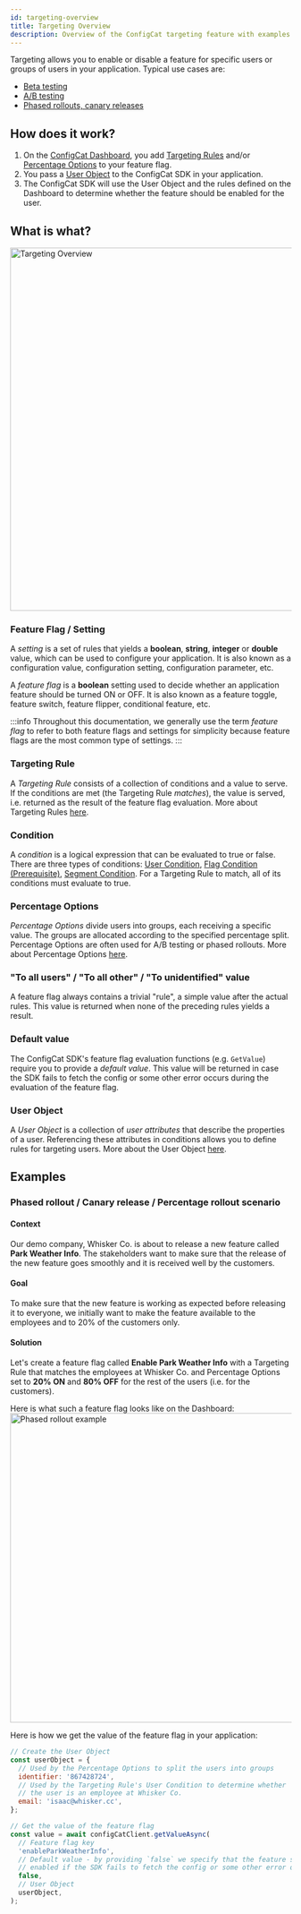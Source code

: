 ```yaml
---
id: targeting-overview
title: Targeting Overview
description: Overview of the ConfigCat targeting feature with examples.
---
```


Targeting allows you to enable or disable a feature for specific users or groups of users in your application. Typical use cases are:

- [Beta testing](../../glossary#beta-testing)
- [A/B testing](../../glossary#ab-testing)
- [Phased rollouts, canary releases](../../glossary#canary-release)

## How does it work?

1. On the <a href="https://app.configcat.com" target="_blank">ConfigCat Dashboard</a>, you add
   [Targeting Rules](../targeting-rule/targeting-rule-overview) and/or [Percentage Options](../percentage-options) to your feature flag.
2. You pass a [User Object](../user-object) to the ConfigCat SDK in your application.
3. The ConfigCat SDK will use the User Object and the rules defined on the Dashboard to determine whether the feature should be enabled for the user.

## What is what?

<img alt="Targeting Overview" src="/docs/assets/targeting/targeting-overview/what-is-what_192dpi.png" width="1467" height="649" decoding="async" loading="lazy" />

### Feature Flag / Setting

A _setting_ is a set of rules that yields a **boolean**, **string**, **integer** or **double** value, which can be used
to configure your application. It is also known as a configuration value, configuration setting, configuration parameter, etc.

A _feature flag_ is a **boolean** setting used to decide whether an application feature should be turned ON or OFF.
It is also known as a feature toggle, feature switch, feature flipper, conditional feature, etc.

:::info
Throughout this documentation, we generally use the term _feature flag_ to refer to both feature flags and settings for
simplicity because feature flags are the most common type of settings.
:::

### Targeting Rule

A _Targeting Rule_ consists of a collection of conditions and a value to serve. If the conditions are met (the Targeting
Rule _matches_), the value is served, i.e. returned as the result of the feature flag evaluation. More about
Targeting Rules [here](../targeting-rule/targeting-rule-overview).

### Condition

A _condition_ is a logical expression that can be evaluated to true or false. There are three types of conditions:
[User Condition](../targeting-rule/user-condition), [Flag Condition (Prerequisite)](../targeting-rule/flag-condition),
[Segment Condition](../targeting-rule/segment-condition). For a Targeting Rule to match, all of its conditions must evaluate to true.

### Percentage Options

_Percentage Options_ divide users into groups, each receiving a specific value.
The groups are allocated according to the specified percentage split. Percentage Options are often used for A/B testing or
phased rollouts. More about Percentage Options [here](../percentage-options).

### "To all users" / "To all other" / "To unidentified" value

A feature flag always contains a trivial "rule", a simple value after the actual rules. This value is returned when
none of the preceding rules yields a result.

### Default value

The ConfigCat SDK's feature flag evaluation functions (e.g. `GetValue`) require you to provide a _default value_. This
value will be returned in case the SDK fails to fetch the config or some other error occurs during the evaluation of the feature flag.

### User Object

A _User Object_ is a collection of _user attributes_ that describe the properties of a user. Referencing these attributes
in conditions allows you to define rules for targeting users. More about the User Object [here](../user-object).

## Examples

### Phased rollout / Canary release / Percentage rollout scenario

#### Context

Our demo company, Whisker Co. is about to release a new feature called **Park Weather Info**. The stakeholders want to make
sure that the release of the new feature goes smoothly and it is received well by the customers.

#### Goal

To make sure that the new feature is working as expected before releasing it to everyone, we initially want to make the
feature available to the employees and to 20% of the customers only.

#### Solution

Let's create a feature flag called **Enable Park Weather Info** with a Targeting Rule that matches the employees at
Whisker Co. and Percentage Options set to **20% ON** and **80% OFF** for the rest of the users (i.e. for the customers).

Here is what such a feature flag looks like on the Dashboard:
<img alt="Phased rollout example" src="/docs/assets/targeting/targeting-overview/phased-rollout-example_192dpi.png" width="1084" height="553" decoding="async" loading="lazy" />

Here is how we get the value of the feature flag in your application:

```js
// Create the User Object
const userObject = {
  // Used by the Percentage Options to split the users into groups
  identifier: '867428724',
  // Used by the Targeting Rule's User Condition to determine whether
  // the user is an employee at Whisker Co.
  email: 'isaac@whisker.cc',
};

// Get the value of the feature flag
const value = await configCatClient.getValueAsync(
  // Feature flag key
  'enableParkWeatherInfo',
  // Default value - by providing `false` we specify that the feature should not be
  // enabled if the SDK fails to fetch the config or some other error occurs
  false,
  // User Object
  userObject,
);
```

